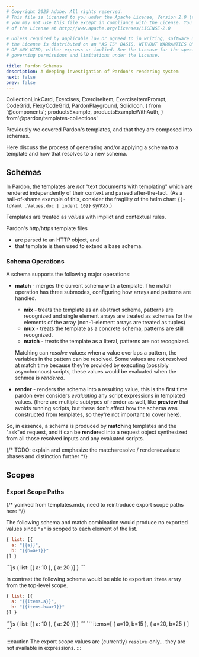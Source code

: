 ```yaml
---
# Copyright 2025 Adobe. All rights reserved.
# This file is licensed to you under the Apache License, Version 2.0 (the "License");
# you may not use this file except in compliance with the License. You may obtain a copy
# of the License at http://www.apache.org/licenses/LICENSE-2.0

# Unless required by applicable law or agreed to in writing, software distributed under
# the License is distributed on an "AS IS" BASIS, WITHOUT WARRANTIES OR REPRESENTATIONS
# OF ANY KIND, either express or implied. See the License for the specific language
# governing permissions and limitations under the License.

title: Pardon Schemas
description: A deeping investigation of Pardon's rendering system
next: false
prev: false
---
```


  CollectionLinkCard,
  Exercises,
  ExerciseItem,
  ExerciseItemPrompt,
  CodeGrid,
  FlexyCodeGrid,
  PardonPlayground,
  SolidIcon,
} from '@components';
  productsExample,
  productsExampleWithAuth,
} from'@pardon/templates-collections'

Previously we covered Pardon's templates, and that they are composed into schemas.

<CollectionLinkCard href="/intro/templates" />

Here discuss the process of generating and/or applying a schema to a template 
and how that resolves to a new schema.

## Schemas

In Pardon, the templates are _not_ "text documents with templating" which are rendered independently
of their context and parsed after-the-fact. (As a hall-of-shame example of this, consider 
the fragility of the helm chart `{{- toYaml .Values.doc | indent 10}}` syntax.)

Templates are treated as _values_ with implict and contextual rules.

Pardon's http/https template files
 - are parsed to an HTTP object, and
 - that template is then used to extend a base schema.

### Schema Operations

A schema supports the following major operations:

 - **match** - merges the current schema with a template.
   The match operation has three submodes, configuring how arrays and patterns are handled.

   - **mix** - treats the template as an abstract schema, patterns are recognized and single element arrays are treated as schemas for the elements of the array (non-1-element arrays are treated as tuples)
   - **mux** - treats the template as a concrete schema, patterns are still recognized.
   - **match** - treats the template as a literal, patterns are not recognized.

   Matching can _resolve_ values: when a value overlaps a pattern, the variables in the pattern can be resolved.
   Some values are not resolved at match time because they're provided by executing (possibly asynchronous) scripts,
   these values would be evaluated when the schmea is _rendered_.

 - **render** - renders the schema into a resulting value, this is the first time pardon ever considers _evaluating_ any script expressions in templated values.
   (there are multiple subtypes of render as well, like **preview** that avoids running scripts, but these
   don't affect how the schema was constructed from templates, so they're not important to cover here).

So, in essence, a schema is produced by **match**ing templates and the "ask"ed request, and it can be
**render**ed into a request object synthesized from all those resolved inputs and any evaluated scripts.

{/* TODO: explain and emphasize the match=resolve / render=evaluate phases and distinction further */}

## Scopes

### Export Scope Paths

{/* yoinked from templates.mdx, need to reintroduce export scope paths here */}

The following schema and match combination would produce no exported values since `"a"` is 
scoped to each element of the list.
<FlexyCodeGrid>
```js
{ list: [{
  a: "{{a}}",
  b: "{{b=a+1}}"
}] }
```
<Icon name="close"/>
```js
{ list: [{
  a: 10
}, {
  a: 20
}] }
```
</FlexyCodeGrid>

In contrast the following schema would be able to export an
`items` array from the top-level scope.
<FlexyCodeGrid>
```js
{ list: [{
  a: "{{items.a}}",
  b: "{{items.b=a+1}}"
}] }
```
<Icon name="close"/>
```js
{ list: [{
  a: 10
}, {
  a: 20
}] }
```
<Icon name="right-arrow"/>
```
items=[
  { a=10, b=15 },
  { a=20, b=25 }
]
```
</FlexyCodeGrid>

:::caution
The export scope values are (currently) `resolve`-only... they are not available
in expressions.
:::
